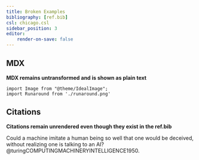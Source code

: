 ```yaml
---
title: Broken Examples
bibliography: [ref.bib]
csl: chicago.csl
sidebar_position: 3
editor:
    render-on-save: false 
---
```


## MDX

**MDX remains untransformed and is shown as plain text**

```
import Image from "@theme/IdealImage";
import Runaround from './runaround.png'
```

```{=mdx}
import Image from "@theme/IdealImage";
import Runaround from './runaround.png'
```

```{=mdx}
<Image img={Runaround} alt="Runaround" />
```

## Citations

**Citations remain unrendered even though they exist in the ref.bib**

Could a machine imitate a human being so well that one would be deceived, without realizing one is talking to an AI? @turingCOMPUTINGMACHINERYINTELLIGENCE1950.